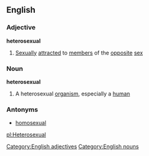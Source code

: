 ==English==
===Adjective===
'''heterosexual'''
# [[Sexually]] [[attracted]] to [[member]]s of the [[opposite]] [[sex]]
===Noun===
'''heterosexual'''
# A heterosexual [[organism]], especially a [[human]]
===Antonyms===
*[[homosexual]]
[[Category:English adjectives]]
[[Category:English nouns]]

[[pl:Heterosexual]]
